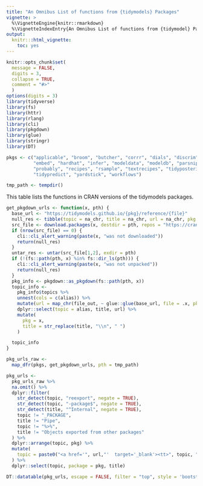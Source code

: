 ```yaml
---
title: "An Omnibus List of functions from {tidymodels} Packages"
vignette: >
  %\VignetteEngine{knitr::rmarkdown}
  %\VignetteIndexEntry{An Omnibus List of functions from {tidymodel} Packages}
output:
  knitr:::html_vignette:
    toc: yes
---
```


```r
knitr::opts_chunk$set(
  message = FALSE,
  digits = 3,
  collapse = TRUE,
  comment = "#>"
  )
options(digits = 3)
library(tidyverse)
library(fs)
library(httr)
library(rlang)
library(cli)
library(pkgdown)
library(glue)
library(stringr)
library(DT)

pkgs <- c("applicable", "broom", "butcher", "corrr", "dials", "discrim", 
          "embed", "hardhat", "infer", "modeldata", "modeldb", "parsnip", 
          "probably", "recipes", "rsample", "textrecipes", "tidyposterior", 
          "tidypredict", "yardstick", "workflows")

tmp_path <- tempdir()
```


This table lists the functions in CRAN versions of the tidymodels packages. 

```r
get_pkgdown_urls <- function(x, pth) {
  base_url <- "https://tidymodels.github.io/{pkg}/reference/{file}"
  null_res <- tibble(topic = na_chr, title = na_chr, url = na_chr, pkg = x)
  src_file <- download.packages(x, destdir = pth, repos = "https://cran.rstudio.com/")
  if (nrow(src_file) == 0) {
    cli::cli_alert_warning(paste(x, "was not downloaded"))
    return(null_res)
  }
  untar_res <- untar(src_file[1,2], exdir = pth)
  if (!(fs::path(pth, x) %in% fs::dir_ls(pth))) {
    cli::cli_alert_warning(paste(x, "was not unpacked"))
    return(null_res)
  }
  pkg_info <- pkgdown::as_pkgdown(fs::path(pth, x))
  topic_info <-
    pkg_info$topics %>%
    unnest(cols = c(alias)) %>%
    mutate(url = map_chr(file_out, ~ glue::glue(base_url, file = .x, pkg = x))) %>%
    dplyr::select(topic = alias, title, url) %>%
    mutate(
      pkg = x,
      title = str_replace(title, "\\n", " ")
    )

  topic_info
}

pkg_urls_raw <-
  map_dfr(pkgs, get_pkgdown_urls, pth = tmp_path)

pkg_urls <-
  pkg_urls_raw %>%
  na.omit() %>%
  dplyr::filter(
    str_detect(topic, "reexport", negate = TRUE),
    str_detect(topic, "-package$", negate = TRUE),
    str_detect(title, "^Internal", negate = TRUE),
    topic != "_PACKAGE",
    title != "Pipe",
    topic != "%>%",
    title != "Objects exported from other packages"
  ) %>%
  dplyr::arrange(topic, pkg) %>%
  mutate(
    topic = paste0("<a href='", url,"'  target='_blank'><tt>", topic, "</tt></a>")
  ) %>%
  dplyr::select(topic, package = pkg, title)
```

```r
DT::datatable(pkg_urls, escape = FALSE, filter = "top", style = 'bootstrap', width = 1000)
```
